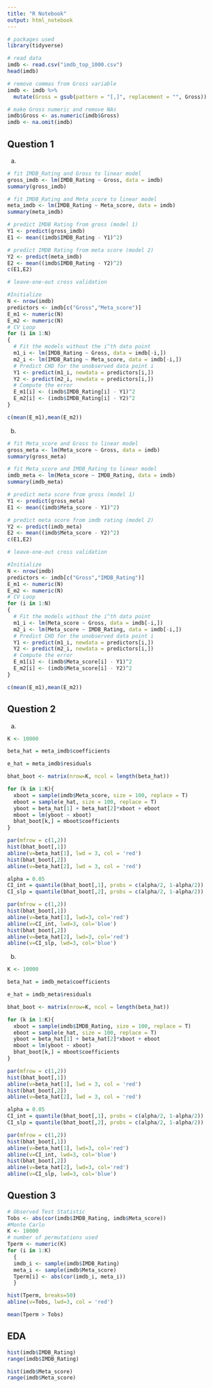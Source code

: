 ```yaml
---
title: "R Notebook"
output: html_notebook
---
```


```r
# packages used
library(tidyverse)
```


```r
# read data
imdb <- read.csv("imdb_top_1000.csv")
head(imdb)

# remove commas from Gross variable
imdb <- imdb %>%
  mutate(Gross = gsub(pattern = "[,]", replacement = "", Gross))

# make Gross numeric and remove NAs
imdb$Gross <- as.numeric(imdb$Gross)
imdb <- na.omit(imdb)
```

## Question 1

a.

```r
# fit IMDB_Rating and Gross to linear model
gross_imdb <- lm(IMDB_Rating ~ Gross, data = imdb)
summary(gross_imdb)
```

```r
# fit IMDB_Rating and Meta_score to linear model
meta_imdb <- lm(IMDB_Rating ~ Meta_score, data = imdb)
summary(meta_imdb)
```

```r
# predict IMDB Rating from gross (model 1)
Y1 <- predict(gross_imdb)
E1 <- mean((imdb$IMDB_Rating - Y1)^2)

# predict IMDB Rating from meta score (model 2)
Y2 <- predict(meta_imdb)
E2 <- mean((imdb$IMDB_Rating - Y2)^2)
c(E1,E2)
```

```r
# leave-one-out cross validation

#Initialize
N <- nrow(imdb)
predictors <- imdb[c("Gross","Meta_score")]
E_m1 <- numeric(N)
E_m2 <- numeric(N)
# CV Loop
for (i in 1:N)
{
  # Fit the models without the i^th data point
  m1_i <- lm(IMDB_Rating ~ Gross, data = imdb[-i,])
  m2_i <- lm(IMDB_Rating ~ Meta_score, data = imdb[-i,])
  # Predict CHD for the unobserved data point i
  Y1 <- predict(m1_i, newdata = predictors[i,])
  Y2 <- predict(m2_i, newdata = predictors[i,])
  # Compute the error
  E_m1[i] <- (imdb$IMDB_Rating[i] - Y1)^2
  E_m2[i] <- (imdb$IMDB_Rating[i] - Y2)^2
}

```

```r
c(mean(E_m1),mean(E_m2))

```

b.

```r
# fit Meta_score and Gross to linear model
gross_meta <- lm(Meta_score ~ Gross, data = imdb)
summary(gross_meta)
```

```r
# fit Meta_score and IMDB_Rating to linear model
imdb_meta <- lm(Meta_score ~ IMDB_Rating, data = imdb)
summary(imdb_meta)
```

```r
# predict meta score from gross (model 1)
Y1 <- predict(gross_meta)
E1 <- mean((imdb$Meta_score - Y1)^2)

# predict meta score from imdb rating (model 2)
Y2 <- predict(imdb_meta)
E2 <- mean((imdb$Meta_score - Y2)^2)
c(E1,E2)
```

```r
# leave-one-out cross validation

#Initialize
N <- nrow(imdb)
predictors <- imdb[c("Gross","IMDB_Rating")]
E_m1 <- numeric(N)
E_m2 <- numeric(N)
# CV Loop
for (i in 1:N)
{
  # Fit the models without the i^th data point
  m1_i <- lm(Meta_score ~ Gross, data = imdb[-i,])
  m2_i <- lm(Meta_score ~ IMDB_Rating, data = imdb[-i,])
  # Predict CHD for the unobserved data point i
  Y1 <- predict(m1_i, newdata = predictors[i,])
  Y2 <- predict(m2_i, newdata = predictors[i,])
  # Compute the error
  E_m1[i] <- (imdb$Meta_score[i] - Y1)^2
  E_m2[i] <- (imdb$Meta_score[i] - Y2)^2
}

```

```r
c(mean(E_m1),mean(E_m2))

```

## Question 2

a.

```r
K <- 10000

beta_hat = meta_imdb$coefficients

e_hat = meta_imdb$residuals

bhat_boot <- matrix(nrow=K, ncol = length(beta_hat))

for (k in 1:K){
  xboot = sample(imdb$Meta_score, size = 100, replace = T)
  eboot = sample(e_hat, size = 100, replace = T)
  yboot = beta_hat[1] + beta_hat[2]*xboot + eboot
  mboot = lm(yboot ~ xboot)
  bhat_boot[k,] = mboot$coefficients
}

```

```r
par(mfrow = c(1,2))
hist(bhat_boot[,1])
abline(v=beta_hat[1], lwd = 3, col = 'red')
hist(bhat_boot[,2])
abline(v=beta_hat[2], lwd = 3, col = 'red')

```

```r
alpha = 0.05
CI_int = quantile(bhat_boot[,1], probs = c(alpha/2, 1-alpha/2))
CI_slp = quantile(bhat_boot[,2], probs = c(alpha/2, 1-alpha/2))

```

```r
par(mfrow = c(1,2))
hist(bhat_boot[,1])
abline(v=beta_hat[1], lwd=3, col='red')
abline(v=CI_int, lwd=3, col='blue')
hist(bhat_boot[,2])
abline(v=beta_hat[2], lwd=3, col='red')
abline(v=CI_slp, lwd=3, col='blue')

```

b.

```r
K <- 10000

beta_hat = imdb_meta$coefficients

e_hat = imdb_meta$residuals

bhat_boot <- matrix(nrow=K, ncol = length(beta_hat))

for (k in 1:K){
  xboot = sample(imdb$IMDB_Rating, size = 100, replace = T)
  eboot = sample(e_hat, size = 100, replace = T)
  yboot = beta_hat[1] + beta_hat[2]*xboot + eboot
  mboot = lm(yboot ~ xboot)
  bhat_boot[k,] = mboot$coefficients
}

```

```r
par(mfrow = c(1,2))
hist(bhat_boot[,1])
abline(v=beta_hat[1], lwd = 3, col = 'red')
hist(bhat_boot[,2])
abline(v=beta_hat[2], lwd = 3, col = 'red')

```

```r
alpha = 0.05
CI_int = quantile(bhat_boot[,1], probs = c(alpha/2, 1-alpha/2))
CI_slp = quantile(bhat_boot[,2], probs = c(alpha/2, 1-alpha/2))

```

```r
par(mfrow = c(1,2))
hist(bhat_boot[,1])
abline(v=beta_hat[1], lwd=3, col='red')
abline(v=CI_int, lwd=3, col='blue')
hist(bhat_boot[,2])
abline(v=beta_hat[2], lwd=3, col='red')
abline(v=CI_slp, lwd=3, col='blue')

```

## Question 3

```r
# Observed Test Statistic
Tobs <- abs(cor(imdb$IMDB_Rating, imdb$Meta_score))
#Monte Carlo
K <- 10000
# number of permutations used
Tperm <- numeric(K)
for (i in 1:K)
  {
  imdb_i <- sample(imdb$IMDB_Rating)
  meta_i <- sample(imdb$Meta_score)
  Tperm[i] <- abs(cor(imdb_i, meta_i))
  }

hist(Tperm, breaks=50)
abline(v=Tobs, lwd=3, col = 'red')

```

```r
mean(Tperm > Tobs)

```

## EDA

```r
hist(imdb$IMDB_Rating)
range(imdb$IMDB_Rating)

```

```r
hist(imdb$Meta_score)
range(imdb$Meta_score)

```




